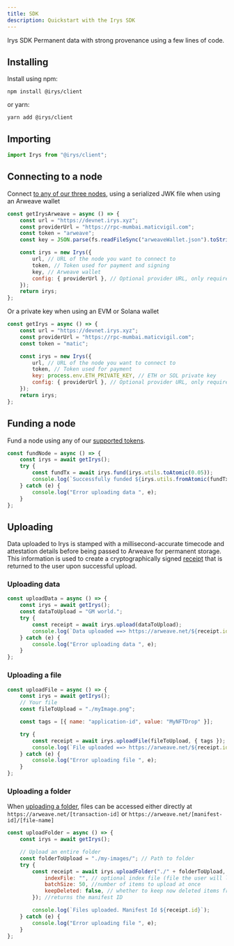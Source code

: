 ```yaml
---
title: SDK
description: Quickstart with the Irys SDK
---
```



<div className="mt-7">
	<Heading level={1} className="">
		Irys SDK
	</Heading>
	Permanent data with strong provenance using a few lines of code.
</div>

## Installing

Install using npm:

```console
npm install @irys/client
```

or yarn:

```console
yarn add @irys/client
```

## Importing

```js
import Irys from "@irys/client";
```

## Connecting to a node

Connect [to any of our three nodes](/developer-docs/nodes), using a serialized JWK file when using an Arweave wallet

```js
const getIrysArweave = async () => {
	const url = "https://devnet.irys.xyz";
	const providerUrl = "https://rpc-mumbai.maticvigil.com";
	const token = "arweave";
	const key = JSON.parse(fs.readFileSync("arweaveWallet.json").toString());

	const irys = new Irys({
		url, // URL of the node you want to connect to
		token, // Token used for payment and signing
		key, // Arweave wallet
		config: { providerUrl }, // Optional provider URL, only required when using Devnet
	});
	return irys;
};
```

Or a private key when using an EVM or Solana wallet

```js
const getIrys = async () => {
	const url = "https://devnet.irys.xyz";
	const providerUrl = "https://rpc-mumbai.maticvigil.com";
	const token = "matic";

	const irys = new Irys({
		url, // URL of the node you want to connect to
		token, // Token used for payment
		key: process.env.ETH_PRIVATE_KEY, // ETH or SOL private key
		config: { providerUrl }, // Optional provider URL, only required when using Devnet
	});
	return irys;
};
```

## Funding a node

Fund a node using any of our [supported tokens](/overview/supported-tokens).

```js
const fundNode = async () => {
	const irys = await getIrys();
	try {
		const fundTx = await irys.fund(irys.utils.toAtomic(0.05));
		console.log(`Successfully funded ${irys.utils.fromAtomic(fundTx.quantity)} ${irys.token}`);
	} catch (e) {
		console.log("Error uploading data ", e);
	}
};
```

## Uploading

Data uploaded to Irys is stamped with a millisecond-accurate timecode and attestation details before being passed to Arweave for permanent storage. This information is used to create a cryptographically signed [receipt](/learn/receipts) that is returned to the user upon successful upload.

### Uploading data

```js
const uploadData = async () => {
	const irys = await getIrys();
	const dataToUpload = "GM world.";
	try {
		const receipt = await irys.upload(dataToUpload);
		console.log(`Data uploaded ==> https://arweave.net/${receipt.id}`);
	} catch (e) {
		console.log("Error uploading data ", e);
	}
};
```

### Uploading a file

```js
const uploadFile = async () => {
	const irys = await getIrys();
	// Your file
	const fileToUpload = "./myImage.png";

	const tags = [{ name: "application-id", value: "MyNFTDrop" }];

	try {
		const receipt = await irys.uploadFile(fileToUpload, { tags });
		console.log(`File uploaded ==> https://arweave.net/${receipt.id}`);
	} catch (e) {
		console.log("Error uploading file ", e);
	}
};
```

### Uploading a folder

When [uploading a folder](/developer-docs/irys-sdk/api/uploadFolder), files can be accessed either directly at `https://arweave.net/[transaction-id]` or `https://arweave.net/[manifest-id]/[file-name]`

```js
const uploadFolder = async () => {
	const irys = await getIrys();

	// Upload an entire folder
	const folderToUpload = "./my-images/"; // Path to folder
	try {
		const receipt = await irys.uploadFolder("./" + folderToUpload, {
			indexFile: "", // optional index file (file the user will load when accessing the manifest)
			batchSize: 50, //number of items to upload at once
			keepDeleted: false, // whether to keep now deleted items from previous uploads
		}); //returns the manifest ID

		console.log(`Files uploaded. Manifest Id ${receipt.id}`);
	} catch (e) {
		console.log("Error uploading file ", e);
	}
};
```
